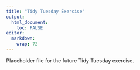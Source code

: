 ```yaml
---
title: "Tidy Tuesday Exercise"
output: 
  html_document:
    toc: FALSE
editor: 
  markdown: 
    wrap: 72
---
```


Placeholder file for the future Tidy Tuesday exercise.
